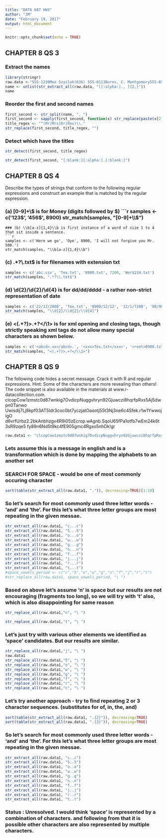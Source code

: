 ```yaml
---
title: "DATA 607 HW3"
author: "JM"
date: "February 19, 2017"
output: html_document
---
```


```r
knitr::opts_chunk$set(echo = TRUE)
```

## CHAPTER 8 QS 3
### Extract the names
```r
library(stringr)
raw.data <-"555-1239Moe Szyslak(636) 555-0113Burns, C. Montgomery555-6542Rev. Timothy Lovejoy555 8904Ned Flanders636-555-3226Simpson, Homer5553642Dr. Julius Hibbert"
name <- unlist(str_extract_all(raw.data, "[[:alpha:]., ]{2,}"))
name
```
### Reorder the first and second names 
```r
first_second <- str_split(name, ", ")
first_second <- sapply(first_second, function(x) str_replace(paste(x[2], x[1]),"^NA ",""))
title_regex <- "^(Mr|Mrs|Dr|Rev)\\."
str_replace(first_second, title_regex, "")
```
### Detect which have the titles
```r
str_detect(first_second, title_regex)
```
```r
str_detect(first_second, "[:blank:][:alpha:].[:blank:]")
```


## CHAPTER 8 QS 4
Describe the types of strings that conform to the following regular expressions and
construct an example that is matched by the regular expression.

### (a) [0-9]+\\$ is for Money (digits followed by $)
```r
samples <- c('123$', '456$', 8900)
str_match(samples, "[0-9]+\\$")
```
### (b) \\b[a-z]{1,4}\\b is first instance of a word of size 1 to 4 that sit inside a sentence.
```r
samples <- c('Here we go', 'Oye', 8900, 'I will not forgive you Mr. 500.')
str_match(samples, "\\b[a-z]{1,4}\\b")
```
### (c) .*?\\.txt$ is for filenames with extension txt
```r
samples <- c('abc.csv', 'Tex.txt', '8900.txt', 7200, 'Wer$234.txt')
str_match(samples, ".*?\\.txt$")
```

### (d) \\d{2}/\\d{2}/\\d{4} is for dd/dd/dddd - a rather non-strict representation of date
```r
samples <- c('22/12/2008', 'Tex.txt', '8900/12/12', '12/1/7200', '90/90/9000')
str_match(samples, "\\d{2}/\\d{2}/\\d{4}")
```
### (e) <(.+?)>.+?</\\1> is for xml opening and closing tags, though strictly speaking xml tags do not allow many special characters as shown below.
```r
samples <- c('<abcd>.xx</abcd>.', '<xxx>Tex.txt</xxx>', '<root>8900.txt', 7200, '<456->Wer$234.txt</456->')
str_match(samples, "<(.+?)>.+?</\\1>")
```

## CHAPTER 8 QS 9
The following code hides a secret message. Crack it with R and regular expressions.
Hint: Some of the characters are more revealing than others! The code snippet is also
available in the materials at www.r-datacollection.com.
clcopCow1zmstc0d87wnkig7OvdicpNuggvhryn92Gjuwczi8hqrfpRxs5Aj5dwpn0Tanwo
Uwisdij7Lj8kpf03AT5Idr3coc0bt7yczjatOaootj55t3Nj3ne6c4Sfek.r1w1YwwojigO
d6vrfUrbz2.2bkAnbhzgv4R9i05zEcrop.wAgnb.SqoU65fPa1otfb7wEm24k6t3sR9zqe5
fy89n6Nd5t9kc4fE905gmc4Rgxo5nhDk!gr

```r
raw.data1 <- "clcopCow1zmstc0d87wnkig7OvdicpNuggvhryn92Gjuwczi8hqrfpRxs5Aj5dwpn0TanwoUwisdij7Lj8kpf03AT5Idr3coc0bt7yczjatOaootj55t3Nj3ne6c4Sfek.r1w1YwwojigOd6vrfUrbz2.2bkAnbhzgv4R9i05zEcrop.wAgnb.SqoU65fPa1otfb7wEm24k6t3sR9zqe5fy89n6Nd5t9kc4fE905gmc4Rgxo5nhDk!gr"

```
### Lets assume this is a message in english and is a transformation which is done by mapping the alphabets to an another set

### SEARCH FOR SPACE - would be one of most commonly occuring character
```r
sort(table(str_extract_all(raw.data1, ".")), decreasing=TRUE)[1:10]
```

### So let's search for most commonly used three letter words - 'and' and 'the'. For this let's what three letter groups are most repeating in the given messae.
```r
str_extract_all(raw.data1, "c...c")
str_extract_all(raw.data1, "5...5")
str_extract_all(raw.data1, "o...o")
str_extract_all(raw.data1, "w...w")
str_extract_all(raw.data1, "g...g")
str_extract_all(raw.data1, "n...n")
str_extract_all(raw.data1, "f...f")
str_extract_all(raw.data1, "j...j")
str_extract_all(raw.data1, "r...r")
str_extract_all(raw.data1, "t...t")
#space_vowels_period <- c("c","5","o","w","g","n","f","j","r","t")
#str_replace_all(raw.data1, space_vowels_period, "\ ")
```

### Based on above let's assume 'n' is space but our results are not encouraging (fragments too long), so we will try with 't' also, which is also disappointing for same reason
```r
str_replace_all(raw.data1,"n", "\ ")
```
```r
str_replace_all(raw.data1,"t", "\ ")
```
### Let's just try with various other elements we identified as 'space' candidates. But our results are similar.
```r
str_replace_all(raw.data1,"j", "\ ")
raw.data1
str_replace_all(raw.data1,"5", "\ ")
str_replace_all(raw.data1,"o", "\ ")
str_replace_all(raw.data1,"w", "\ ")
str_replace_all(raw.data1,"g", "\ ")
str_replace_all(raw.data1,"f", "\ ")
str_replace_all(raw.data1,"r", "\ ")
str_replace_all(raw.data1,"c", "\ ")

```
### Let's try another approach - try to find repeating 2 or 3 character sequences. (substitutes for of, in, the, and)
```r
sort(table(str_extract_all(raw.data1, ".{2}")), decreasing=TRUE)
sort(table(str_extract_all(raw.data1, ".{3}")), decreasing=TRUE)

```

### So let's search for most commonly used three letter words - 'and' and 'the'. For this let's what three letter groups are most repeating in the given messae.
```r
str_extract_all(raw.data1, "c..c")
str_extract_all(raw.data1, "5..5")
str_extract_all(raw.data1, "o..o")
str_extract_all(raw.data1, "w..w")
str_extract_all(raw.data1, "g..g")
str_extract_all(raw.data1, "n..n")
str_extract_all(raw.data1, "f..f")
str_extract_all(raw.data1, "j..j")
str_extract_all(raw.data1, "r..r")
str_extract_all(raw.data1, "t..t")
```
### Status : Unresolved. I would think 'space' is represented by a combination of characters. and following from that it is possible other characters are also represented by multiple characters.

